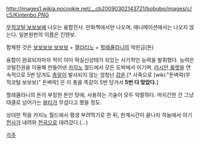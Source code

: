 http://images1.wikia.nocookie.net/__cb20090302143721/bobobo/images/c/c5/Kintenbo.PNG 

[[무적코털 보보보]]에 나오는 융합전사.
만화책에서만 나오며, 애니메이션에서는 나오지 않는다.
일본원판의 이름은 킨텐보.

합체한 것은 [[보보보보 보보보]] + [[젤라티노]] + [[할레쿨라니]]의 억만금(돈)

융합이 완료되자마자 적이 이미 떡실신상태가 되있는 사기적인 능력을 발휘했다.
능력은 코털진권을 이용해 만들어낸 [[카지노]] 월드에서 모든 도박에서 이기며, [[러시안 룰렛]]을 연속적으로 5번 당겨도 [[총알]]이 발사되지 않는 엄청난 [[강운]].[* 사족으로 [wiki:"돈벼락(무적코털 보보보)" 돈벼락] 은 이 총을 똑같이 5번 당겨서 '''5번 다 맞았다.''']

할레쿨라니의 돈이 부정한 돈인 탓에, 사용하는 기술이 모두 악랄하다. 어지간한 건 그냥 태클로 넘어가는 [[뷰티]]가 무섭다고 했을 정도.

상대한 적을 카지노 월드에서 평생 부려먹기로 한 뒤, 한계시간이 끝나자 하늘에서 아기[[천사]]가 내려와 [[천국]]으로 데려갔다.(...)

[[각주]]
